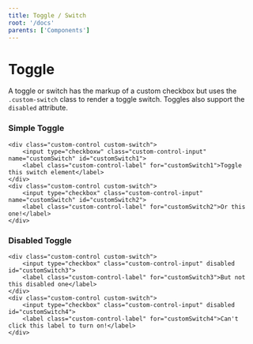 ```yaml
---
title: Toggle / Switch
root: '/docs'
parents: ['Components']
---
```




# Toggle

A toggle or switch has the markup of a custom checkbox but uses the `.custom-switch` class to render a toggle switch. Toggles also support the `disabled` attribute.

### Simple Toggle

<Playground>
	<FormGroup>
		<CustomInput
			type="switch"
			id="exampleCustomSwitch"
			name="customSwitch"
			label="Toggle this switch element"
		/>
		<CustomInput
			type="switch"
			id="exampleCustomSwitch2"
			name="customSwitch"
			label="Or this one!"
		/>
	</FormGroup>
</Playground>

    <div class="custom-control custom-switch">
        <input type="checkboxw" class="custom-control-input" name="customSwitch" id="customSwitch1">
        <label class="custom-control-label" for="customSwitch1">Toggle this switch element</label>
    </div>
    <div class="custom-control custom-switch">
        <input type="checkbox" class="custom-control-input" name="customSwitch" id="customSwitch2">
        <label class="custom-control-label" for="customSwitch2">Or this one!</label>
    </div>

### Disabled Toggle

<Playground>
	<FormGroup>
		<CustomInput
			type="switch"
			id="exampleCustomSwitch3"
			label="But not this disabled one"
			disabled
		/>
		<CustomInput
			type="switch"
			id="exampleCustomSwitch4"
			label="Can't click this label to turn on!"
			htmlFor="exampleCustomSwitch4_X"
			disabled
		/>
	</FormGroup>
</Playground>

    <div class="custom-control custom-switch">
        <input type="checkbox" class="custom-control-input" disabled id="customSwitch3">
        <label class="custom-control-label" for="customSwitch3">But not this disabled one</label>
    </div>
    <div class="custom-control custom-switch">
        <input type="checkbox" class="custom-control-input" disabled id="customSwitch4">
        <label class="custom-control-label" for="customSwitch4">Can't click this label to turn on!</label>
    </div>

